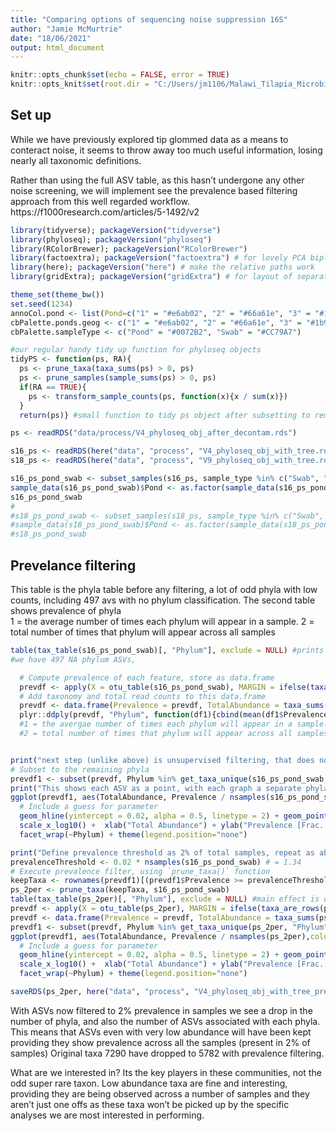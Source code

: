 ```yaml
---
title: "Comparing options of sequencing noise suppression 16S"
author: "Jamie McMurtrie"
date: "18/06/2021"
output: html_document
---
```


```r
knitr::opts_chunk$set(echo = FALSE, error = TRUE)
knitr::opts_knit$set(root.dir = "C:/Users/jm1106/Malawi_Tilapia_Microbiomes")
```
## Set up
While we have previously explored tip glommed data as a means to conteract noise, it seems to throw away too much useful information, losing nearly all taxonomic definitions.

Rather than using the full ASV table, as this hasn't undergone any other noise screening, we will implement see the prevalence based filtering approach from this well regarded workflow. https://f1000research.com/articles/5-1492/v2
```r
library(tidyverse); packageVersion("tidyverse")
library(phyloseq); packageVersion("phyloseq")
library(RColorBrewer); packageVersion("RColorBrewer")
library(factoextra); packageVersion("factoextra") # for lovely PCA biplots
library(here); packageVersion("here") # make the relative paths work
library(gridExtra); packageVersion("gridExtra") # for layout of separate plots
```

```r
theme_set(theme_bw())
set.seed(1234)
annoCol.pond <- list(Pond=c("1" = "#e6ab02", "2" = "#66a61e", "3" = "#1b9e77","4" = "#a6761d", "5" = "#d95f02", "6" = "#7570b3", "7" = "#e7298a"))
cbPalette.ponds.geog <- c("1" = "#e6ab02", "2" = "#66a61e", "3" = "#1b9e77","4" = "#a6761d", "5" = "#d95f02", "6" = "#7570b3", "7" = "#e7298a")
cbPalette.sampleType <- c("Pond" = "#0072B2", "Swab" = "#CC79A7")
```

```r
#our regular handy tidy up function for phyloseq objects
tidyPS <- function(ps, RA){
  ps <- prune_taxa(taxa_sums(ps) > 0, ps)
  ps <- prune_samples(sample_sums(ps) > 0, ps)
  if(RA == TRUE){
    ps <- transform_sample_counts(ps, function(x){x / sum(x)})
  }
  return(ps)} #small function to tidy ps object after subsetting to remove any zero taxa or samples, optionally transforms counts to relative abundance

ps <- readRDS("data/process/V4_phyloseq_obj_after_decontam.rds")

s16_ps <- readRDS(here("data", "process", "V4_phyloseq_obj_with_tree.rds"))
s18_ps <- readRDS(here("data", "process", "V9_phyloseq_obj_with_tree.rds")) #and the 18s V9

s16_ps_pond_swab <- subset_samples(s16_ps, sample_type %in% c("Swab", "Pond")) %>% tidyPS(., FALSE) #remove the incubates
sample_data(s16_ps_pond_swab)$Pond <- as.factor(sample_data(s16_ps_pond_swab)$Pond)
s16_ps_pond_swab
#
#s18_ps_pond_swab <- subset_samples(s18_ps, sample_type %in% c("Swab", "Pond")) %>% tidyPS(., FALSE) #remove the incubates
#sample_data(s18_ps_pond_swab)$Pond <- as.factor(sample_data(s18_ps_pond_swab)$Pond)
#s18_ps_pond_swab
```



## Prevelance filtering
This table is the phyla table before any filtering, a lot of odd phyla with low counts, including 497 avs with no phylum classification.
The second table shows prevalence of phyla   
1 = the average number of times each phylum will appear in a sample.
2 = total number of times that phylum will appear across all samples
```r
table(tax_table(s16_ps_pond_swab)[, "Phylum"], exclude = NULL) #prints all the phyla and their asv counts
#we have 497 NA phylum ASVs,

  # Compute prevalence of each feature, store as data.frame
  prevdf <- apply(X = otu_table(s16_ps_pond_swab), MARGIN = ifelse(taxa_are_rows(s16_ps_pond_swab), yes = 1, no = 2), FUN = function(x){sum(x > 0)})
  # Add taxonomy and total read counts to this data.frame
  prevdf <- data.frame(Prevalence = prevdf, TotalAbundance = taxa_sums(s16_ps_pond_swab), tax_table(s16_ps_pond_swab))
  plyr::ddply(prevdf, "Phylum", function(df1){cbind(mean(df1$Prevalence),sum(df1$Prevalence))})
  #1 = the avergae number of times each phylum will appear in a sample. this doesn't appear to go below 1
  #2 = total number of times that phylum will appear across all samples


print("next step (unlike above) is unsupervised filtering, that does not rely on any previous sample / taxonomic info")
# Subset to the remaining phyla
prevdf1 <- subset(prevdf, Phylum %in% get_taxa_unique(s16_ps_pond_swab, "Phylum"))
print("This shows each ASV as a point, with each graph a separate phyla. Total abundance of ASV vs prevalence (i.e. fraction of samples with the ASV)")
ggplot(prevdf1, aes(TotalAbundance, Prevalence / nsamples(s16_ps_pond_swab),color=Phylum)) +
  # Include a guess for parameter
  geom_hline(yintercept = 0.02, alpha = 0.5, linetype = 2) + geom_point(size = 2, alpha = 0.7) +
  scale_x_log10() +  xlab("Total Abundance") + ylab("Prevalence [Frac. Samples]") +
  facet_wrap(~Phylum) + theme(legend.position="none")

print("Define prevalence threshold as 2% of total samples, repeat as above with filtered object")
prevalenceThreshold <- 0.02 * nsamples(s16_ps_pond_swab) # = 1.34
# Execute prevalence filter, using `prune_taxa()` function
keepTaxa <- rownames(prevdf1)[(prevdf1$Prevalence >= prevalenceThreshold)] #drops taxa from 7290 to 4799
ps_2per <- prune_taxa(keepTaxa, s16_ps_pond_swab) 
table(tax_table(ps_2per)[, "Phylum"], exclude = NULL) #main effect is on reducing 497 NA phyla to 271
prevdf <- apply(X = otu_table(ps_2per), MARGIN = ifelse(taxa_are_rows(ps_2per), yes = 1, no = 2), FUN = function(x){sum(x > 0)})
prevdf <- data.frame(Prevalence = prevdf, TotalAbundance = taxa_sums(ps_2per), tax_table(ps_2per))
prevdf1 <- subset(prevdf, Phylum %in% get_taxa_unique(ps_2per, "Phylum"))
ggplot(prevdf1, aes(TotalAbundance, Prevalence / nsamples(ps_2per),color=Phylum)) +
  # Include a guess for parameter
  geom_hline(yintercept = 0.02, alpha = 0.5, linetype = 2) + geom_point(size = 2, alpha = 0.7) +
  scale_x_log10() +  xlab("Total Abundance") + ylab("Prevalence [Frac. Samples]") +
  facet_wrap(~Phylum) + theme(legend.position="none")

saveRDS(ps_2per, here("data", "process", "V4_phyloseq_obj_with_tree_prev_filt.rds"))
```

With ASVs now filtered to 2% prevalence in samples we see a drop in the number of phyla, and also the number of ASVs associated with each phyla. This means that ASVs even with very low abundance will have been kept providing they show prevalence across all the samples (present in 2% of samples) 
Original taxa 7290 have dropped to 5782 with prevalence filtering.

What are we interested in? Its the key players in these communities, not the odd super rare taxon. Low abundance taxa are fine and interesting, providing they are being observed across a number of samples and they aren't just one offs as these taxa won't be picked up by the specific analyses we are most interested in performing.

